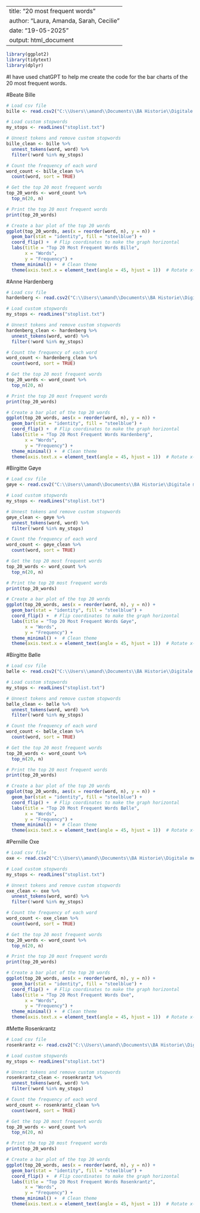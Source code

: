 
---
title: "20 most frequent words"
author: "Laura, Amanda, Sarah, Cecilie"
date: "19-05-2025"
output: html_document
---


```{r}
library(ggplot2)
library(tidytext)
library(dplyr)
```

#I have used chatGPT to help me create the code for the bar charts of the 20 most frequent words.

#Beate Bille

```{r}
# Load csv file
bille <- read.csv2("C:\\Users\\amand\\Documents\\BA Historie\\Digitale metoder\\Final projekt\\data\\all-wordsbille-clustered.csv", row.names = NULL)

# Load custom stopwords
my_stops <- readLines("stoplist.txt")

# Unnest tokens and remove custom stopwords
bille_clean <- bille %>%
  unnest_tokens(word, word) %>%
  filter(!word %in% my_stops)

# Count the frequency of each word
word_count <- bille_clean %>%
  count(word, sort = TRUE)

# Get the top 20 most frequent words
top_20_words <- word_count %>%
  top_n(20, n)

# Print the top 20 most frequent words
print(top_20_words)

# Create a bar plot of the top 20 words
ggplot(top_20_words, aes(x = reorder(word, n), y = n)) +
  geom_bar(stat = "identity", fill = "steelblue") +
  coord_flip() +  # Flip coordinates to make the graph horizontal
  labs(title = "Top 20 Most Frequent Words Bille",
       x = "Words",
       y = "Frequency") +
  theme_minimal() +  # Clean theme
  theme(axis.text.x = element_text(angle = 45, hjust = 1))  # Rotate x-axis labels for better readability
```

#Anne Hardenberg

```{r}
# Load csv file
hardenberg <- read.csv2("C:\\Users\\amand\\Documents\\BA Historie\\Digitale metoder\\Final projekt\\data\\all-wordshardenberg-clustered.csv", row.names = NULL)

# Load custom stopwords
my_stops <- readLines("stoplist.txt")

# Unnest tokens and remove custom stopwords
hardenberg_clean <- hardenberg %>%
  unnest_tokens(word, word) %>%
  filter(!word %in% my_stops)

# Count the frequency of each word
word_count <- hardenberg_clean %>%
  count(word, sort = TRUE)

# Get the top 20 most frequent words
top_20_words <- word_count %>%
  top_n(20, n)

# Print the top 20 most frequent words
print(top_20_words)

# Create a bar plot of the top 20 words
ggplot(top_20_words, aes(x = reorder(word, n), y = n)) +
  geom_bar(stat = "identity", fill = "steelblue") +
  coord_flip() +  # Flip coordinates to make the graph horizontal
  labs(title = "Top 20 Most Frequent Words Hardenberg",
       x = "Words",
       y = "Frequency") +
  theme_minimal() +  # Clean theme
  theme(axis.text.x = element_text(angle = 45, hjust = 1))  # Rotate x-axis labels for better readability
```

#Birgitte Gøye

```{r}
# Load csv file
gøye <- read.csv2("C:\\Users\\amand\\Documents\\BA Historie\\Digitale metoder\\Final projekt\\data\\all-wordsgøye-clustered.csv", row.names = NULL)

# Load custom stopwords
my_stops <- readLines("stoplist.txt")

# Unnest tokens and remove custom stopwords
gøye_clean <- gøye %>%
  unnest_tokens(word, word) %>%
  filter(!word %in% my_stops)

# Count the frequency of each word
word_count <- gøye_clean %>%
  count(word, sort = TRUE)

# Get the top 20 most frequent words
top_20_words <- word_count %>%
  top_n(20, n)

# Print the top 20 most frequent words
print(top_20_words)

# Create a bar plot of the top 20 words
ggplot(top_20_words, aes(x = reorder(word, n), y = n)) +
  geom_bar(stat = "identity", fill = "steelblue") +
  coord_flip() +  # Flip coordinates to make the graph horizontal
  labs(title = "Top 20 Most Frequent Words Gøye",
       x = "Words",
       y = "Frequency") +
  theme_minimal() +  # Clean theme
  theme(axis.text.x = element_text(angle = 45, hjust = 1))  # Rotate x-axis labels for better readability
```

#Birgitte Bølle

```{r}
# Load csv file
bølle <- read.csv2("C:\\Users\\amand\\Documents\\BA Historie\\Digitale metoder\\Final projekt\\data\\all-wordsbølle-clustered.csv", row.names = NULL)

# Load custom stopwords
my_stops <- readLines("stoplist.txt")

# Unnest tokens and remove custom stopwords
bølle_clean <- bølle %>%
  unnest_tokens(word, word) %>%
  filter(!word %in% my_stops)

# Count the frequency of each word
word_count <- bølle_clean %>%
  count(word, sort = TRUE)

# Get the top 20 most frequent words
top_20_words <- word_count %>%
  top_n(20, n)

# Print the top 20 most frequent words
print(top_20_words)

# Create a bar plot of the top 20 words
ggplot(top_20_words, aes(x = reorder(word, n), y = n)) +
  geom_bar(stat = "identity", fill = "steelblue") +
  coord_flip() +  # Flip coordinates to make the graph horizontal
  labs(title = "Top 20 Most Frequent Words Bølle",
       x = "Words",
       y = "Frequency") +
  theme_minimal() +  # Clean theme
  theme(axis.text.x = element_text(angle = 45, hjust = 1))  # Rotate x-axis labels for better readability
```

#Pernille Oxe

```{r}
# Load csv file
oxe <- read.csv2("C:\\Users\\amand\\Documents\\BA Historie\\Digitale metoder\\Final projekt\\data\\all-wordsoxe-clustered.csv", row.names = NULL)

# Load custom stopwords
my_stops <- readLines("stoplist.txt")

# Unnest tokens and remove custom stopwords
oxe_clean <- oxe %>%
  unnest_tokens(word, word) %>%
  filter(!word %in% my_stops)

# Count the frequency of each word
word_count <- oxe_clean %>%
  count(word, sort = TRUE)

# Get the top 20 most frequent words
top_20_words <- word_count %>%
  top_n(20, n)

# Print the top 20 most frequent words
print(top_20_words)

# Create a bar plot of the top 20 words
ggplot(top_20_words, aes(x = reorder(word, n), y = n)) +
  geom_bar(stat = "identity", fill = "steelblue") +
  coord_flip() +  # Flip coordinates to make the graph horizontal
  labs(title = "Top 20 Most Frequent Words Oxe",
       x = "Words",
       y = "Frequency") +
  theme_minimal() +  # Clean theme
  theme(axis.text.x = element_text(angle = 45, hjust = 1))  # Rotate x-axis labels for better readability
```

#Mette Rosenkrantz

```{r}
# Load csv file
rosenkrantz <- read.csv2("C:\\Users\\amand\\Documents\\BA Historie\\Digitale metoder\\Final projekt\\data\\all-wordsrosenkrantz-clustered.csv", row.names = NULL)

# Load custom stopwords
my_stops <- readLines("stoplist.txt")

# Unnest tokens and remove custom stopwords
rosenkrantz_clean <- rosenkrantz %>%
  unnest_tokens(word, word) %>%
  filter(!word %in% my_stops)

# Count the frequency of each word
word_count <- rosenkrantz_clean %>%
  count(word, sort = TRUE)

# Get the top 20 most frequent words
top_20_words <- word_count %>%
  top_n(20, n)

# Print the top 20 most frequent words
print(top_20_words)

# Create a bar plot of the top 20 words
ggplot(top_20_words, aes(x = reorder(word, n), y = n)) +
  geom_bar(stat = "identity", fill = "steelblue") +
  coord_flip() +  # Flip coordinates to make the graph horizontal
  labs(title = "Top 20 Most Frequent Words Rosenkrantz",
       x = "Words",
       y = "Frequency") +
  theme_minimal() +  # Clean theme
  theme(axis.text.x = element_text(angle = 45, hjust = 1))  # Rotate x-axis labels for better readability
```

